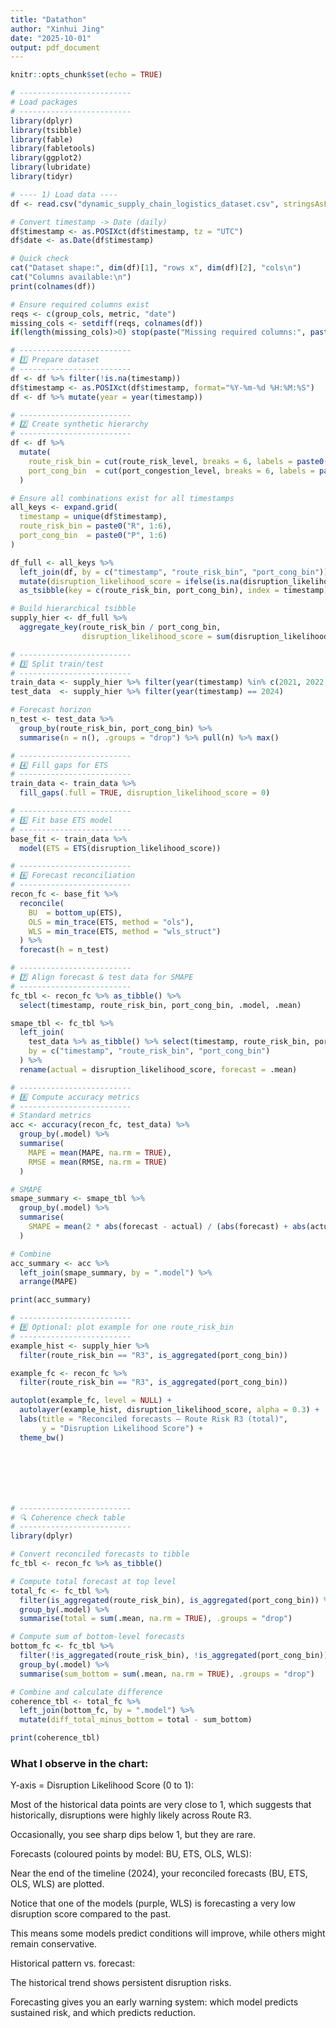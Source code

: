 ```yaml
---
title: "Datathon"
author: "Xinhui Jing"
date: "2025-10-01"
output: pdf_document
---
```


```r
knitr::opts_chunk$set(echo = TRUE)
```


```r


# -------------------------
# Load packages
# -------------------------
library(dplyr)
library(tsibble)
library(fable)
library(fabletools)
library(ggplot2)
library(lubridate)
library(tidyr)

```


```r
# ---- 1) Load data ----
df <- read.csv("dynamic_supply_chain_logistics_dataset.csv", stringsAsFactors = FALSE)


```

```r

# Convert timestamp -> Date (daily)
df$timestamp <- as.POSIXct(df$timestamp, tz = "UTC")
df$date <- as.Date(df$timestamp)

# Quick check
cat("Dataset shape:", dim(df)[1], "rows x", dim(df)[2], "cols\n")
cat("Columns available:\n")
print(colnames(df))

# Ensure required columns exist
reqs <- c(group_cols, metric, "date")
missing_cols <- setdiff(reqs, colnames(df))
if(length(missing_cols)>0) stop(paste("Missing required columns:", paste(missing_cols, collapse=", ")))
```



```r

# -------------------------
# 1️⃣ Prepare dataset
# -------------------------
df <- df %>% filter(!is.na(timestamp))
df$timestamp <- as.POSIXct(df$timestamp, format="%Y-%m-%d %H:%M:%S")
df <- df %>% mutate(year = year(timestamp))

# -------------------------
# 2️⃣ Create synthetic hierarchy
# -------------------------
df <- df %>%
  mutate(
    route_risk_bin = cut(route_risk_level, breaks = 6, labels = paste0("R", 1:6)),
    port_cong_bin  = cut(port_congestion_level, breaks = 6, labels = paste0("P", 1:6))
  )

# Ensure all combinations exist for all timestamps
all_keys <- expand.grid(
  timestamp = unique(df$timestamp),
  route_risk_bin = paste0("R", 1:6),
  port_cong_bin  = paste0("P", 1:6)
)

df_full <- all_keys %>%
  left_join(df, by = c("timestamp", "route_risk_bin", "port_cong_bin")) %>%
  mutate(disruption_likelihood_score = ifelse(is.na(disruption_likelihood_score), 0, disruption_likelihood_score)) %>%
  as_tsibble(key = c(route_risk_bin, port_cong_bin), index = timestamp)

# Build hierarchical tsibble
supply_hier <- df_full %>%
  aggregate_key(route_risk_bin / port_cong_bin,
                disruption_likelihood_score = sum(disruption_likelihood_score))

# -------------------------
# 3️⃣ Split train/test
# -------------------------
train_data <- supply_hier %>% filter(year(timestamp) %in% c(2021, 2022, 2023))
test_data  <- supply_hier %>% filter(year(timestamp) == 2024)

# Forecast horizon
n_test <- test_data %>%
  group_by(route_risk_bin, port_cong_bin) %>%
  summarise(n = n(), .groups = "drop") %>% pull(n) %>% max()

# -------------------------
# 4️⃣ Fill gaps for ETS
# -------------------------
train_data <- train_data %>%
  fill_gaps(.full = TRUE, disruption_likelihood_score = 0)

# -------------------------
# 5️⃣ Fit base ETS model
# -------------------------
base_fit <- train_data %>%
  model(ETS = ETS(disruption_likelihood_score))

# -------------------------
# 6️⃣ Forecast reconciliation
# -------------------------
recon_fc <- base_fit %>%
  reconcile(
    BU  = bottom_up(ETS),
    OLS = min_trace(ETS, method = "ols"),
    WLS = min_trace(ETS, method = "wls_struct")
  ) %>%
  forecast(h = n_test)

# -------------------------
# 7️⃣ Align forecast & test data for SMAPE
# -------------------------
fc_tbl <- recon_fc %>% as_tibble() %>%
  select(timestamp, route_risk_bin, port_cong_bin, .model, .mean)

smape_tbl <- fc_tbl %>%
  left_join(
    test_data %>% as_tibble() %>% select(timestamp, route_risk_bin, port_cong_bin, disruption_likelihood_score),
    by = c("timestamp", "route_risk_bin", "port_cong_bin")
  ) %>%
  rename(actual = disruption_likelihood_score, forecast = .mean)

# -------------------------
# 8️⃣ Compute accuracy metrics
# -------------------------
# Standard metrics
acc <- accuracy(recon_fc, test_data) %>%
  group_by(.model) %>%
  summarise(
    MAPE = mean(MAPE, na.rm = TRUE),
    RMSE = mean(RMSE, na.rm = TRUE)
  )

# SMAPE
smape_summary <- smape_tbl %>%
  group_by(.model) %>%
  summarise(
    SMAPE = mean(2 * abs(forecast - actual) / (abs(forecast) + abs(actual)), na.rm = TRUE)
  )

# Combine
acc_summary <- acc %>%
  left_join(smape_summary, by = ".model") %>%
  arrange(MAPE)

print(acc_summary)

# -------------------------
# 9️⃣ Optional: plot example for one route_risk_bin
# -------------------------
example_hist <- supply_hier %>%
  filter(route_risk_bin == "R3", is_aggregated(port_cong_bin))

example_fc <- recon_fc %>%
  filter(route_risk_bin == "R3", is_aggregated(port_cong_bin))

autoplot(example_fc, level = NULL) +
  autolayer(example_hist, disruption_likelihood_score, alpha = 0.3) +
  labs(title = "Reconciled forecasts – Route Risk R3 (total)",
       y = "Disruption Likelihood Score") +
  theme_bw()







# -------------------------
# 🔍 Coherence check table
# -------------------------
library(dplyr)

# Convert reconciled forecasts to tibble
fc_tbl <- recon_fc %>% as_tibble()

# Compute total forecast at top level
total_fc <- fc_tbl %>%
  filter(is_aggregated(route_risk_bin), is_aggregated(port_cong_bin)) %>%
  group_by(.model) %>%
  summarise(total = sum(.mean, na.rm = TRUE), .groups = "drop")

# Compute sum of bottom-level forecasts
bottom_fc <- fc_tbl %>%
  filter(!is_aggregated(route_risk_bin), !is_aggregated(port_cong_bin)) %>%
  group_by(.model) %>%
  summarise(sum_bottom = sum(.mean, na.rm = TRUE), .groups = "drop")

# Combine and calculate difference
coherence_tbl <- total_fc %>%
  left_join(bottom_fc, by = ".model") %>%
  mutate(diff_total_minus_bottom = total - sum_bottom)

print(coherence_tbl)


```


### What I observe in the chart:

Y-axis = Disruption Likelihood Score (0 to 1):

Most of the historical data points are very close to 1, which suggests that historically, disruptions were highly likely across Route R3.

Occasionally, you see sharp dips below 1, but they are rare.

Forecasts (coloured points by model: BU, ETS, OLS, WLS):

Near the end of the timeline (2024), your reconciled forecasts (BU, ETS, OLS, WLS) are plotted.

Notice that one of the models (purple, WLS) is forecasting a very low disruption score compared to the past.

This means some models predict conditions will improve, while others might remain conservative.

Historical pattern vs. forecast:

The historical trend shows persistent disruption risks.

Forecasting gives you an early warning system: which model predicts sustained risk, and which predicts reduction.



```r
```

